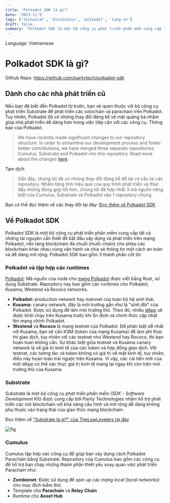 ```yaml
---
title: 'Polkadot SDK là gì?'
date: '2023-11-9'
tags: ['technical', 'blockchain', 'polkadot', 'lang-vn']
draft: false
summary: 'Polkadot SDK là một bộ công cụ phát triển phần mềm cung cấp tất cả những tài nguyên cần thiết để bắt đầu xây dựng và phát triển trên mạng Polkadot, nền tảng blockchain đã chuỗi (multi-chain) cho phép các blockchain khác nhau cùng vận hành và chia sẻ thông tin một cách an toàn và dễ dàng mở rộng. Polkadot SDK bao gồm 3 thành phần cốt lõi: Polkadot, Substrate và Cumulus'
---
```


_Language_: Vietnamese

# Polkadot SDK là gì?

Github Repo: https://github.com/paritytech/polkadot-sdk

## Dành cho các nhà phát triển cũ

Nếu bạn đã biết đến Polkadot từ trước, bạn sẽ quen thuộc với bộ công cụ phát triển Substrate để phát triển các solochain và parachain trên Polkadot. Tuy nhiên, Polkadot đã có những thay đổi đáng kể về mặt quảng bá nhằm giúp nhà phát triển dễ dàng hơn trong việc tiếp cận với các công cụ. Thông báo của Polkadot.

> We have recently made significant changes to our repository structure. In order to streamline our development process and foster better contributions, we have merged three separate repositories Cumulus, Substrate and Polkadot into this repository. Read more about the changes [here](https://polkadot-public.notion.site/Polkadot-SDK-FAQ-fbc4cecc2c46443fb37b9eeec2f0d85f).

Tạm dịch

> Gần đây, chúng tôi đã có những thay đổi đáng kể để tái cơ cấu lại các repository. Nhằm tăng tính hiệu quả của quy trình phát triển và thúc đẩy những đóng góp tốt hơn, chúng tôi đã hợp nhất 3 mã nguồn riêng biệt của Cumulus, Substrate và Polkadot vào 1 repository chung.

Bạn có thể đọc thêm về các thay đổi tại đây: [Đọc thêm về Polkadot SDK](https://polkadot-public.notion.site/Polkadot-SDK-FAQ-fbc4cecc2c46443fb37b9eeec2f0d85f)

## Về Polkadot SDK

Polkadot SDK là một bộ công cụ phát triển phần mềm cung cấp tất cả những tài nguyên cần thiết để bắt đầu xây dựng và phát triển trên mạng Polkadot, nền tảng blockchain đã chuỗi (multi-chain) cho phép các blockchain khác nhau cùng vận hành và chia sẻ thông tin một cách an toàn và dễ dàng mở rộng. Polkadot SDK bao gồm 3 thành phần cốt lõi:

### Polkadot và tập hợp các runtimes

[Polkadot](https://github.com/paritytech/polkadot-sdk/blob/master/polkadot): Mã nguồn của node cho [mạng Polkadot](https://polkadot.network/) được viết bằng Rust, sử dụng Substrate. Repository này bao gồm các runtimes cho Polkadot, Kusama, Westend và Rococo networks.

- **Polkadot:** production network hay mainnet của toàn bộ hệ sinh thái.
- **Kusama:** canary network, đây là môi trường gần như là "_sinh đôi_" của Polkadot. Được sử dụng để làm môi trường thử. Theo đó, nhiều [dApp](https://vn.beincrypto.com/learn/dapps-la-gi-ung-phi-tap-trung-tot-nhat-2020/) sẽ được khởi chạy trên Kusama trước khi ổn định và chính thức cập nhật lên mạng chính Polkadot.
- **Westend** và **Rococo** là mạng testnet của Polkadot. Để phân biệt dễ nhất với Kusama, bạn sẽ cần KSM (token của mạng Kusama) để làm phí thực thi giao dịch, tuy nhiên với các testnet như Westend hay Rococo, thì bạn hoàn toàn không cần.
  Sự khác biệt giữa testnet và Kusama canary network là về giá trị kinh tế của các token và hợp đồng giao dịch. Với testnet, các tương tác và token không có giá trị về mặt kinh tế, tuy nhiên, điều này hoàn toàn trái ngược trên Kusama. Vì vậy, các cải tiến mới của một dApp có thể xác thực giá trị kinh tế mang lại ngay khi còn trên môi trường thử của Kusama.

### Substrate

Substrate là một _bộ công cụ phát triển phần mềm (SDK - Software Development Kit)_ được cung cấp bởi Parity Technologies nhằm hỗ trợ phát triển các nút blockchain với khả năng cấu hình và mở rộng dễ dàng không phụ thuộc vào trạng thái của giao thức mạng blockchain.

Đọc thêm về ["Substrate là gì?" của TheLowLevelers tại đây](https://lowlevelers.com/blog/polkadot/polkadot-sdk-substrate)

![fig](/static/images/polkadot/substrate-la-gi.png)

### Cumulus

Cumulus tập hợp các công cụ để giúp bạn xây dựng cách Polkadot Parachain bằng Substrate. Repository của Cumulus bao gồm các công cụ để hỗ trợ bạn chạy những thành phần thiết yếu xoay quan việc phát triển Parachain như:

- **Zombienet**: Được sử dụng để spin up các _mạng local (local networks)_ cho mục đích kiểm thử.
- Template cho **Parachain** và **Relay Chain**
- Runtime cho **Asset Hub**
